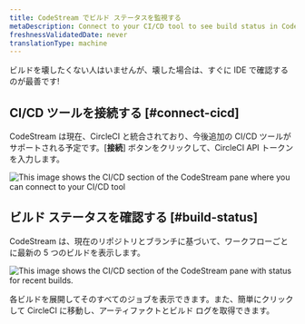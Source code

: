 ```yaml
---
title: CodeStream でビルド ステータスを監視する
metaDescription: Connect to your CI/CD tool to see build status in CodeStream.
freshnessValidatedDate: never
translationType: machine
---
```




ビルドを壊したくない人はいませんが、壊した場合は、すぐに IDE で確認するのが最善です!

## CI/CD ツールを接続する [#connect-cicd]

CodeStream は現在、CircleCI と統合されており、今後追加の CI/CD ツールがサポートされる予定です。\[**接続**] ボタンをクリックして、CircleCI API トークンを入力します。

<img
  title="cicd-connect"
  alt="This image shows the CI/CD section of the CodeStream pane where you can connect to your CI/CD tool"
  src={codestreamCicdConnectCircleci}
/>

## ビルド ステータスを確認する [#build-status]

CodeStream は、現在のリポジトリとブランチに基づいて、ワークフローごとに最新の 5 つのビルドを表示します。

<img
  title="cicd-builds"
  alt="This image shows the CI/CD section of the CodeStream pane with status for recent builds."
  src={codestreamCicdBuildsExample}
/>

各ビルドを展開してそのすべてのジョブを表示できます。また、簡単にクリックして CircleCI に移動し、アーティファクトとビルド ログを取得できます。
